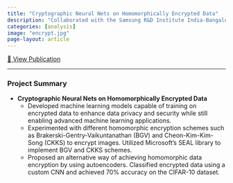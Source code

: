 ```yaml
---
title: "Cryptographic Neural Nets on Homomorphically Encrypted Data"
description: "Collaborated with the Samsung R&D Institute India-Bangalore (SRIB) to develop machine learning models capable of training on encrypted data."
categories: [analysis]
image: "encrypt.jpg"
page-layout: article
---
```


[🔗 View Publication](https://github.com/NIshant-Hegde/F1_OptimalLap_Seq_ID/blob/main/ProjectReport.pdf)

---

### Project Summary

- **Cryptographic Neural Nets on Homomorphically Encrypted Data**
  - Developed machine learning models capable of training on encrypted data to enhance data privacy and security while still enabling advanced machine learning applications.
  - Experimented with different homomorphic encryption schemes such as Brakerski-Gentry-Vaikuntanathan (BGV) and Cheon-Kim-Kim-Song (CKKS) to encrypt images. Utilized Microsoft’s SEAL library to implement BGV and CKKS schemes.
  - Proposed an alternative way of achieving homomorphic data encryption by using autoencoders. Classified encrypted data using a custom CNN and achieved 70% accuracy on the CIFAR-10 dataset.